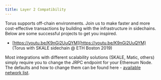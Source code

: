 ```yaml
---
title: Layer 2 Compatibility
---
```


Torus supports off-chain environments. Join us to make faster and more
cost-effective transactions by building with the infrastructure in sidechains.
Below are some successful projects to get you inspired.

- [https://youtu.be/K9nGj2UuQYM](https://youtu.be/K9nGj2UuQYM) \(Torus with
  SKALE sidechain @ ETH Boston 2019\)

Most integrations with different scalability solutions \(SKALE, Matic, others\)
simply require you to change the JRPC endpoint for your Ethereum Node. The
defaults and how to change them can be found here -
[available network list](networklist.mdx).
